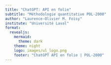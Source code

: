 ```yaml
---
title: "ChatGPT: API en folie"
subtitle: "Méthodologie quantitative POL-2000"
author: "Laurence-Olivier M. Foisy"
institute: "Université Laval"
format:
  revealjs: 
    mermaid: 
      theme: dark
    theme: night
    logo: images/ul_logo.png
    footer: "ChatGPT API en folie | POL-2000"
---
```


#

